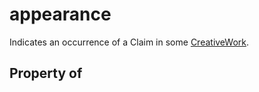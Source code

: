   

# appearance

Indicates an occurrence of a <Link href="/Claim">Claim</Link> in some <a class="localLink" href="/CreativeWork">CreativeWork</a>.

## Property of



